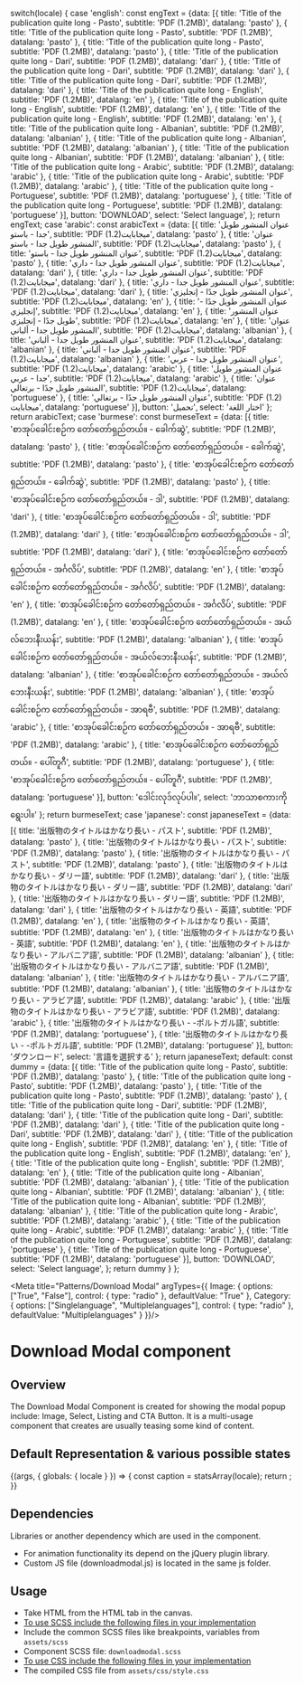 
  switch(locale) {
    case 'english': const engText = {data: [{
      title: 'Title of the publication quite long - Pasto',
      subtitle: 'PDF (1.2MB)',
      datalang: 'pasto'
    },
    {
      title: 'Title of the publication quite long - Pasto',
      subtitle: 'PDF (1.2MB)',
      datalang: 'pasto'
    },
    {
      title: 'Title of the publication quite long - Pasto',
      subtitle: 'PDF (1.2MB)',
      datalang: 'pasto'
    },
    {
      title: 'Title of the publication quite long - Dari',
      subtitle: 'PDF (1.2MB)',
      datalang: 'dari'
    },
    {
      title: 'Title of the publication quite long - Dari',
      subtitle: 'PDF (1.2MB)',
      datalang: 'dari'
    },
    {
      title: 'Title of the publication quite long - Dari',
      subtitle: 'PDF (1.2MB)',
      datalang: 'dari'
    },
    {
      title: 'Title of the publication quite long - English',
      subtitle: 'PDF (1.2MB)',
      datalang: 'en'
    },
    {
      title: 'Title of the publication quite long - English',
      subtitle: 'PDF (1.2MB)',
      datalang: 'en'
    },
    {
      title: 'Title of the publication quite long - English',
      subtitle: 'PDF (1.2MB)',
      datalang: 'en'
    },
    {
      title: 'Title of the publication quite long - Albanian',
      subtitle: 'PDF (1.2MB)',
      datalang: 'albanian'
    },
    {
      title: 'Title of the publication quite long - Albanian',
      subtitle: 'PDF (1.2MB)',
      datalang: 'albanian'
    },
    {
      title: 'Title of the publication quite long - Albanian',
      subtitle: 'PDF (1.2MB)',
      datalang: 'albanian'
    },
    {
      title: 'Title of the publication quite long - Arabic',
      subtitle: 'PDF (1.2MB)',
      datalang: 'arabic'
    },
    {
      title: 'Title of the publication quite long - Arabic',
      subtitle: 'PDF (1.2MB)',
      datalang: 'arabic'
    },
    {
      title: 'Title of the publication quite long - Portuguese',
      subtitle: 'PDF (1.2MB)',
      datalang: 'portuguese'
    },
    {
      title: 'Title of the publication quite long - Portuguese',
      subtitle: 'PDF (1.2MB)',
      datalang: 'portuguese'
    }],
    button: 'DOWNLOAD',
    select: 'Select language',
    }; return engText;
    case 'arabic': const arabicText = {data: [{
      title: 'عنوان المنشور طويل جدا - باستو',
      subtitle: 'PDF (1.2)ميجابايت',
      datalang: 'pasto'
    },
    {
      title: 'عنوان المنشور طويل جدا - باستو',
      subtitle: 'PDF (1.2)ميجابايت',
      datalang: 'pasto'
    },
    {
      title: 'عنوان المنشور طويل جدا - باستو',
      subtitle: 'PDF (1.2)ميجابايت',
      datalang: 'pasto'
    },
    {
      title: 'عنوان المنشور طويل جدا - داري',
      subtitle: 'PDF (1.2)ميجابايت',
      datalang: 'dari'
    },
    {
      title: 'عنوان المنشور طويل جدا - داري',
      subtitle: 'PDF (1.2)ميجابايت',
      datalang: 'dari'
    },
    {
      title: 'عنوان المنشور طويل جدا - داري',
      subtitle: 'PDF (1.2)ميجابايت',
      datalang: 'dari'
    },
    {
      title: 'عنوان المنشور طويل جدًا - إنجليزي',
      subtitle: 'PDF (1.2)ميجابايت',
      datalang: 'en'
    },
    {
      title: 'عنوان المنشور طويل جدًا - إنجليزي',
      subtitle: 'PDF (1.2)ميجابايت',
      datalang: 'en'
    },
    {
      title: 'عنوان المنشور طويل جدًا - إنجليزي',
      subtitle: 'PDF (1.2)ميجابايت',
      datalang: 'en'
    },
    {
      title: 'عنوان المنشور طويل جدا - ألباني',
      subtitle: 'PDF (1.2)ميجابايت',
      datalang: 'albanian'
    },
    {
      title: 'عنوان المنشور طويل جدا - ألباني',
      subtitle: 'PDF (1.2)ميجابايت',
      datalang: 'albanian'
    },
    {
      title: 'عنوان المنشور طويل جدا - ألباني',
      subtitle: 'PDF (1.2)ميجابايت',
      datalang: 'albanian'
    },
    {
      title: 'عنوان المنشور طويل جدا - عربي',
      subtitle: 'PDF (1.2)ميجابايت',
      datalang: 'arabic'
    },
    {
      title: 'عنوان المنشور طويل جدا - عربي',
      subtitle: 'PDF (1.2)ميجابايت',
      datalang: 'arabic'
    },
    {
      title: 'عنوان المنشور طويل جدًا - برتغالي',
      subtitle: 'PDF (1.2)ميجابايت',
      datalang: 'portuguese'
    },
    {
      title: 'عنوان المنشور طويل جدًا - برتغالي',
      subtitle: 'PDF (1.2) ميجابايت',
      datalang: 'portuguese'
    }],
    button: 'تحميل',
    select: 'اختار اللغة'
    }; return arabicText;
    case 'burmese': const burmeseText = {data: [{
      title: 'စာအုပ်ခေါင်းစဉ်က တော်တော်ရှည်တယ်။ - ခေါက်ဆွဲ',
      subtitle: 'PDF (1.2MB)',
      datalang: 'pasto'
    },
    {
      title: 'စာအုပ်ခေါင်းစဉ်က တော်တော်ရှည်တယ်။ - ခေါက်ဆွဲ',
      subtitle: 'PDF (1.2MB)',
      datalang: 'pasto'
    },
    {
      title: 'စာအုပ်ခေါင်းစဉ်က တော်တော်ရှည်တယ်။ - ခေါက်ဆွဲ',
      subtitle: 'PDF (1.2MB)',
      datalang: 'pasto'
    },
    {
      title: 'စာအုပ်ခေါင်းစဉ်က တော်တော်ရှည်တယ်။ - ဒါ',
      subtitle: 'PDF (1.2MB)',
      datalang: 'dari'
    },
    {
      title: 'စာအုပ်ခေါင်းစဉ်က တော်တော်ရှည်တယ်။ - ဒါ',
      subtitle: 'PDF (1.2MB)',
      datalang: 'dari'
    },
    {
      title: 'စာအုပ်ခေါင်းစဉ်က တော်တော်ရှည်တယ်။ - ဒါ',
      subtitle: 'PDF (1.2MB)',
      datalang: 'dari'
    },
    {
      title: 'စာအုပ်ခေါင်းစဉ်က တော်တော်ရှည်တယ်။ - အင်္ဂလိပ်',
      subtitle: 'PDF (1.2MB)',
      datalang: 'en'
    },
    {
      title: 'စာအုပ်ခေါင်းစဉ်က တော်တော်ရှည်တယ်။ - အင်္ဂလိပ်',
      subtitle: 'PDF (1.2MB)',
      datalang: 'en'
    },
    {
      title: 'စာအုပ်ခေါင်းစဉ်က တော်တော်ရှည်တယ်။ - အင်္ဂလိပ်',
      subtitle: 'PDF (1.2MB)',
      datalang: 'en'
    },
    {
      title: 'စာအုပ်ခေါင်းစဉ်က တော်တော်ရှည်တယ်။ - အယ်လ်ဘေးနီးယန်း',
      subtitle: 'PDF (1.2MB)',
      datalang: 'albanian'
    },
    {
      title: 'စာအုပ်ခေါင်းစဉ်က တော်တော်ရှည်တယ်။ - အယ်လ်ဘေးနီးယန်း',
      subtitle: 'PDF (1.2MB)',
      datalang: 'albanian'
    },
    {
      title: 'စာအုပ်ခေါင်းစဉ်က တော်တော်ရှည်တယ်။ - အယ်လ်ဘေးနီးယန်း',
      subtitle: 'PDF (1.2MB)',
      datalang: 'albanian'
    },
    {
      title: 'စာအုပ်ခေါင်းစဉ်က တော်တော်ရှည်တယ်။ - အာရဗီ',
      subtitle: 'PDF (1.2MB)',
      datalang: 'arabic'
    },
    {
      title: 'စာအုပ်ခေါင်းစဉ်က တော်တော်ရှည်တယ်။ - အာရဗီ',
      subtitle: 'PDF (1.2MB)',
      datalang: 'arabic'
    },
    {
      title: 'စာအုပ်ခေါင်းစဉ်က တော်တော်ရှည်တယ်။ - ပေါ်တူဂီ',
      subtitle: 'PDF (1.2MB)',
      datalang: 'portuguese'
    },
    {
      title: 'စာအုပ်ခေါင်းစဉ်က တော်တော်ရှည်တယ်။ - ပေါ်တူဂီ',
      subtitle: 'PDF (1.2MB)',
      datalang: 'portuguese'
    }],
    button: 'ဒေါင်းလုဒ်လုပ်ပါ။',
    select: 'ဘာသာစကားကို ရွေးပါ။'
    }; return burmeseText;
    case 'japanese': const japaneseText = {data: [{
      title: '出版物のタイトルはかなり長い - パスト',
      subtitle: 'PDF (1.2MB)',
      datalang: 'pasto'
    },
    {
      title: '出版物のタイトルはかなり長い - パスト',
      subtitle: 'PDF (1.2MB)',
      datalang: 'pasto'
    },
    {
      title: '出版物のタイトルはかなり長い - パスト',
      subtitle: 'PDF (1.2MB)',
      datalang: 'pasto'
    },
    {
      title: '出版物のタイトルはかなり長い - ダリー語',
      subtitle: 'PDF (1.2MB)',
      datalang: 'dari'
    },
    {
      title: '出版物のタイトルはかなり長い - ダリー語',
      subtitle: 'PDF (1.2MB)',
      datalang: 'dari'
    },
    {
      title: '出版物のタイトルはかなり長い - ダリー語',
      subtitle: 'PDF (1.2MB)',
      datalang: 'dari'
    },
    {
      title: '出版物のタイトルはかなり長い - 英語',
      subtitle: 'PDF (1.2MB)',
      datalang: 'en'
    },
    {
      title: '出版物のタイトルはかなり長い - 英語',
      subtitle: 'PDF (1.2MB)',
      datalang: 'en'
    },
    {
      title: '出版物のタイトルはかなり長い - 英語',
      subtitle: 'PDF (1.2MB)',
      datalang: 'en'
    },
    {
      title: '出版物のタイトルはかなり長い - アルバニア語',
      subtitle: 'PDF (1.2MB)',
      datalang: 'albanian'
    },
    {
      title: '出版物のタイトルはかなり長い - アルバニア語',
      subtitle: 'PDF (1.2MB)',
      datalang: 'albanian'
    },
    {
      title: '出版物のタイトルはかなり長い - アルバニア語',
      subtitle: 'PDF (1.2MB)',
      datalang: 'albanian'
    },
    {
      title: '出版物のタイトルはかなり長い - アラビア語',
      subtitle: 'PDF (1.2MB)',
      datalang: 'arabic'
    },
    {
      title: '出版物のタイトルはかなり長い - アラビア語',
      subtitle: 'PDF (1.2MB)',
      datalang: 'arabic'
    },
    {
      title: '出版物のタイトルはかなり長い - -ポルトガル語',
      subtitle: 'PDF (1.2MB)',
      datalang: 'portuguese'
    },
    {
      title: '出版物のタイトルはかなり長い - -ポルトガル語',
      subtitle: 'PDF (1.2MB)',
      datalang: 'portuguese'
    }],
    button: 'ダウンロード',
    select: '言語を選択する'
    }; return japaneseText;
    default:
    const dummy =  {data: [{
      title: 'Title of the publication quite long - Pasto',
      subtitle: 'PDF (1.2MB)',
      datalang: 'pasto'
    },
    {
      title: 'Title of the publication quite long - Pasto',
      subtitle: 'PDF (1.2MB)',
      datalang: 'pasto'
    },
    {
      title: 'Title of the publication quite long - Pasto',
      subtitle: 'PDF (1.2MB)',
      datalang: 'pasto'
    },
    {
      title: 'Title of the publication quite long - Dari',
      subtitle: 'PDF (1.2MB)',
      datalang: 'dari'
    },
    {
      title: 'Title of the publication quite long - Dari',
      subtitle: 'PDF (1.2MB)',
      datalang: 'dari'
    },
    {
      title: 'Title of the publication quite long - Dari',
      subtitle: 'PDF (1.2MB)',
      datalang: 'dari'
    },
    {
      title: 'Title of the publication quite long - English',
      subtitle: 'PDF (1.2MB)',
      datalang: 'en'
    },
    {
      title: 'Title of the publication quite long - English',
      subtitle: 'PDF (1.2MB)',
      datalang: 'en'
    },
    {
      title: 'Title of the publication quite long - English',
      subtitle: 'PDF (1.2MB)',
      datalang: 'en'
    },
    {
      title: 'Title of the publication quite long - Albanian',
      subtitle: 'PDF (1.2MB)',
      datalang: 'albanian'
    },
    {
      title: 'Title of the publication quite long - Albanian',
      subtitle: 'PDF (1.2MB)',
      datalang: 'albanian'
    },
    {
      title: 'Title of the publication quite long - Albanian',
      subtitle: 'PDF (1.2MB)',
      datalang: 'albanian'
    },
    {
      title: 'Title of the publication quite long - Arabic',
      subtitle: 'PDF (1.2MB)',
      datalang: 'arabic'
    },
    {
      title: 'Title of the publication quite long - Arabic',
      subtitle: 'PDF (1.2MB)',
      datalang: 'arabic'
    },
    {
      title: 'Title of the publication quite long - Portuguese',
      subtitle: 'PDF (1.2MB)',
      datalang: 'portuguese'
    },
    {
      title: 'Title of the publication quite long - Portuguese',
      subtitle: 'PDF (1.2MB)',
      datalang: 'portuguese'
    }],
    button: 'DOWNLOAD',
    select: 'Select language',
    };
    return dummy
  }
};

<Meta title="Patterns/Download Modal"
  argTypes={{
    Image: {
      options: ["True", "False"],
      control: { type: "radio" },
      defaultValue: "True"
    },
    Category: {
      options: ["Singlelanguage", "Multiplelanguages"],
      control: { type: "radio" },
      defaultValue: "Multiplelanguages"
    }
  }}/>

<style>{`
  .sbdocs .sbdocs-p,
  .sbdocs .sbdocs-li{
    font-size: 1rem;
  }
  .sbdocs .sbdocs-h2 {
    border-bottom: none;
  }
`}</style>

# Download Modal component

## Overview

The Download Modal Component is created for showing the modal popup include: Image, Select, Listing and CTA Button. It is a multi-usage component that creates are usually teasing some kind of content.

## Default Representation & various possible states

<Story name="Download Modal">
  {(args, { globals: { locale } }) => {
    const caption = statsArray(locale);
    return <DownloadModal data={caption.data} button={caption.button} select={caption.select} {...args}></DownloadModal>;
  }}
</Story>

## Dependencies

Libraries or another dependency which are used in the component.

- For animation functionality its depend on the jQuery plugin library.
- Custom JS file (downloadmodal.js) is located in the same js folder.

## Usage

- Take HTML from the HTML tab in the canvas.
- <u>To use SCSS include the following files in your implementation</u>
- Include the common SCSS files like breakpoints, variables from <code>assets/scss</code>
- Component SCSS file: <code>downloadmodal.scss</code>
- <u>To use CSS include the following files in your implementation</u>
- The compiled CSS file from <code>assets/css/style.css</code>
